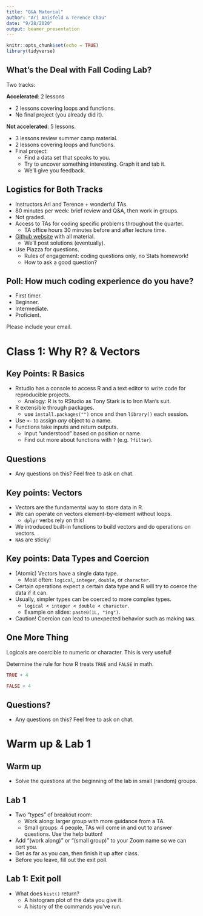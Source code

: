 ```yaml
---
title: "Q&A Material"
author: "Ari Anisfeld & Terence Chau"
date: "9/28/2020"
output: beamer_presentation
---
```


```r
knitr::opts_chunk$set(echo = TRUE)
library(tidyverse)
```

## What's the Deal with Fall Coding Lab?

Two tracks:

**Accelerated**: 2 lessons

- 2 lessons covering loops and functions.
- No final project (you already did it).

**Not accelerated**: 5 lessons. 

- 3 lessons review summer camp material. 
- 2 lessons covering loops and functions.
- Final project:
  - Find a data set that speaks to you.
  - Try to uncover something interesting. Graph it and tab it. 
  - We'll give you feedback.
  
## Logistics for Both Tracks

- Instructors Ari and Terence + wonderful TAs.
- 80 minutes per week: brief review and Q&A, then work in groups.
- Not graded.
- Access to TAs for coding specific problems throughout the quarter.
  - TA office hours 30 minutes before and after lecture time.
- [Github website](https://harris-coding-lab.github.io) with all material.
  - We'll post solutions (eventually).
- Use Piazza for questions.
  - Rules of engagement: coding questions only, no Stats homework!
  - How to ask a good question?

## Poll: How much coding experience do you have? 

  - First timer.
  - Beginner.
  - Intermediate.
  - Proficient.

Please include your email.

# Class 1: Why R? & Vectors

## Key Points: R Basics

- Rstudio has a console to access R and a text editor to write code for reproducible projects.
  - Analogy: R is to RStudio as Tony Stark is to Iron Man's suit.
- R extensible through packages.
  -  use `install.packages("")` once and then `library()` each session.
- Use `<-` to assign *any* object to a name.
- Functions take inputs and return outputs.
  - Input "understood" based on position or name.
  - Find out more about functions with `?` (e.g. `?filter`).
  
## Questions

- Any questions on this? Feel free to ask on chat.

## Key points: Vectors 

- Vectors are the fundamental way to store data in R.
- We can operate on vectors element-by-element without loops.
  - `dplyr` verbs rely on this!
- We introduced built-in functions to build vectors and do operations on vectors. 
- `NA`s are sticky!

## Key points: Data Types and Coercion

- (Atomic) Vectors have a single data type.
  - Most often: `logical`, `integer`, `double`, or `character`.
- Certain operations expect a certain data type and R will try to coerce the data if it can.
- Usually, simpler types can be coerced to more complex types. 
  - `logical < integer < double < character`.
  - Example on slides: `paste0(1L, "ing")`.
- Caution! Coercion can lead to unexpected behavior such as making `NA`s.

## One More Thing

Logicals are coercible to numeric or character. This is very useful!

Determine the rule for how R treats `TRUE` and `FALSE` in math.

```r
TRUE + 4
```

```r
FALSE + 4
```

## Questions?

- Any questions on this? Feel free to ask on chat.

# Warm up & Lab 1

## Warm up

- Solve the questions at the beginning of the lab in small (random) groups.

## Lab 1

- Two "types" of breakout room:
  - Work along: larger group with more guidance from a TA. 
  - Small groups: 4 people, TAs will come in and out to answer questions. Use the help button!
- Add "(work along)" or "(small group)" to your Zoom name so we can sort you.
- Get as far as you can, then finish it up after class.
- Before you leave, fill out the exit poll.

## Lab 1: Exit poll

- What does `hist()` return?
  - A histogram plot of the data you give it.
  - A history of the commands you've run.

